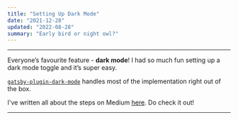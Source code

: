 ```yaml
---
title: "Setting Up Dark Mode"
date: "2021-12-28"
updated: "2022-08-28"
summary: "Early bird or night owl?"
---
```


---

Everyone’s favourite feature - **dark mode**! I had so much fun setting up a dark mode toggle and it’s super easy.

[`gatsby-plugin-dark-mode`](https://www.gatsbyjs.com/plugins/gatsby-plugin-dark-mode/) handles most of the implementation right out of the box.

I've written all about the steps on Medium [here](https://medium.com/front-end-weekly/setting-up-dark-mode-on-my-personal-website-300eb28c2c5c). Do check it out!

---
